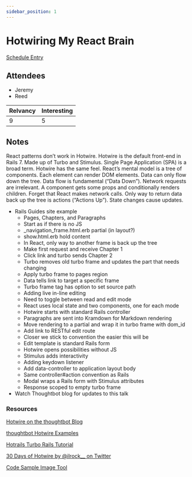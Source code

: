 ```yaml
---
sidebar_position: 1
---
```



# Hotwiring My React Brain

<Speaker
  name='Aji Slater'
  position='Development Team Lead, thoughtbot'
  imageUrl='https://sessionize.com/image/76dc-400o400o2-VnhWEZS1XWen1q7qUPKYGV.jpg'
/>

[Schedule Entry](https://railsconf2023.sessionize.com/session/453457)

## Attendees
* Jeremy
* Reed

| Relvancy    | Interesting |
| ----------- | ----------- |
| 9           | 5           |

## Notes

React patterns don’t work in Hotwire. Hotwire is the default front-end in Rails 7. Made up of Turbo and Stimulus. Single Page Application (SPA) is a broad term. Hotwire has the same feel. React’s mental model is a tree of components. Each element can render DOM elements. Data can only flow down the tree. Data flow is fundamental (“Data Down”). Network requests are irrelevant. A component gets some props and conditionally renders children. Forget that React makes network calls. Only way to return data back up the tree is actions (“Actions Up”). State changes cause updates.
* Rails Guides site example
  * Pages, Chapters, and Paragraphs
  * Start as if there is no JS
  * _navigation_frame.html.erb partial (in layout?)
  * show.html.erb hold content
  * In React, only way to another frame is back up the tree
  * Make first request and receive Chapter 1
  * Click link and turbo sends Chapter 2
  * Turbo removes old turbo frame and updates the part that needs changing
  * Apply turbo frame to pages region
  * Data tells link to target a specific frame
  * Turbo frame tag has option to set source path
  * Adding live in-line editing
  * Need to toggle between read and edit mode
  * React uses local state and two components, one for each mode
  * Hotwire starts with standard Rails controller
  * Paragraphs are sent into Kramdown for Markdown rendering
  * Move rendering to a partial and wrap it in turbo frame with dom_id
  * Add link to RESTful edit route
  * Closer we stick to convention the easier this will be
  * Edit template is standard Rails form
  * Hotwire opens possibilities without JS
  * Stimulus adds interactivity
  * Adding keydown listener
  * Add data-controller to application layout body
  * Same controller#action convention as Rails
  * Modal wraps a Rails form with Stimulus attributes
  * Response scoped to empty turbo frame
* Watch Thoughtbot blog for updates to this talk

### Resources

[Hotwire on the thoughtbot Blog](https://thoughtbot.com/blog/tags/hotwire)

[thoughtbot Hotwire Examples](https://github.com/thoughtbot/hotwire-example-template)

[Hotrails Turbo Rails Tutorial](https://www.hotrails.dev/turbo-rails)

[30 Days of Hotwire by @ilrock__ on Twitter](https://twitter.com/ilrock__/status/1631315562390519809)

[Code Sample Image Tool](https://www.snappify.com)
